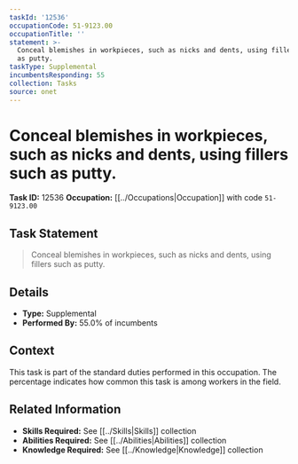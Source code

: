 ```yaml
---
taskId: '12536'
occupationCode: 51-9123.00
occupationTitle: ''
statement: >-
  Conceal blemishes in workpieces, such as nicks and dents, using fillers such
  as putty.
taskType: Supplemental
incumbentsResponding: 55
collection: Tasks
source: onet
---
```

# Conceal blemishes in workpieces, such as nicks and dents, using fillers such as putty.

**Task ID:** 12536
**Occupation:** [[../Occupations|Occupation]] with code `51-9123.00`

## Task Statement

> Conceal blemishes in workpieces, such as nicks and dents, using fillers such as putty.

## Details

- **Type:** Supplemental
- **Performed By:** 55.0% of incumbents

## Context

This task is part of the standard duties performed in this occupation. The percentage indicates how common this task is among workers in the field.

## Related Information

- **Skills Required:** See [[../Skills|Skills]] collection
- **Abilities Required:** See [[../Abilities|Abilities]] collection
- **Knowledge Required:** See [[../Knowledge|Knowledge]] collection

